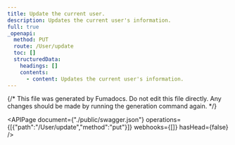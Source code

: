 ```yaml
---
title: Update the current user.
description: Updates the current user's information.
full: true
_openapi:
  method: PUT
  route: /User/update
  toc: []
  structuredData:
    headings: []
    contents:
      - content: Updates the current user's information.
---
```


{/* This file was generated by Fumadocs.
Do not edit this file directly. Any changes should be made by running the generation command again. */}

<APIPage document={"./public/swagger.json"} operations={[{"path":"/User/update","method":"put"}]} webhooks={[]} hasHead={false} />